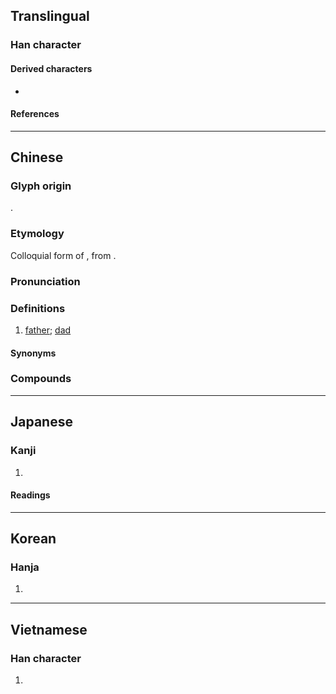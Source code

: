 {{character info}}
==Translingual==
{{stroke order|strokes=8}}

===Han character===
{{Han char|rn=88|rad=父|as=04|sn=8|four=80717|canj=CKAU|ids=⿱父巴}}

====Derived characters====
* {{l|mul|𫏒}}

====References====
{{Han ref|kx=0690.030|dkj=19723|dj=1103.020|hdz=32039.050|uh=7238}}

----

==Chinese==
{{zh-forms}}

===Glyph origin===
{{Han etym}}
{{Han compound|父|巴|ls=psc|c1=s|c2=p|t1=father}}.

===Etymology===
Colloquial form of {{och-l|父|father|id=2}}, from {{inh|zh|sit-pro|*p/ba||male; father}}.

===Pronunciation===
{{zh-pron
|m=bà
|m-s=ba2
|c=baa1
|h=pfs=pâ
|md=bă/bâ
|mn=xm,tw:pē/qz:pě/zz:pēe/xm,qz,tw:pâ/zz,twv:pa/pā/qz:pǎ
|mn_note=Xiamen, Zhangzhou, Taiwan: pē/pēe - vernacular (also written as {{zh-l|*父}}); pâ/pa - vernacular; pā - literary
Quanzhou: pě - vernacular (also written as {{zh-l|*父}}); pâ, pā - vernacular; pǎ - literary
|mn-t=bê6/ba1/ba5
|mn-t_note=bê6 - vernacular (also written as {{zh-l|*父}}); ba1/ba5 - literary
|w=1pa
|mc=y
|oc=y
|cat=n
}}

===Definitions===
{{zh-hanzi}}

# {{lb|zh|colloquial}} [[father]]; [[dad]]
#: {{zh-x|我 爸 是 ^李 ^@剛！|{{w|Li Gang incident|My '''father''' is Li Gang!}}}}

====Synonyms====
{{zh-dial|爸爸}}
{{zh-dial|爸爸-2}}

===Compounds===
{{zh-der|爸爸|老爸|阿爸|郎爸|爸母;pē-bú}}

----

==Japanese==

===Kanji===
{{ja-kanji|grade=|rs=父04}}

# {{rfdef|ja|sort=父04}}

====Readings====
{{ja-readings
|goon=ば
|kanon=は
|kun=}}

----

==Korean==

===Hanja===
{{ko-hanja|hangeul=파|eumhun=|rv=pa|mr=p'a|y=pha}}

# {{rfdef|ko|sort=父04}}

----

==Vietnamese==

===Han character===
{{vi-hantu|[[ba]], [[bả]]}}

# {{rfdef|vi}}